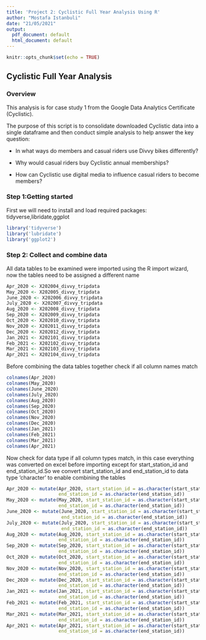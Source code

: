 ---
title: 'Project 2: Cyclistic Full Year Analysis Using R'
author: "Mostafa Istanbuli"
date: "21/05/2021"
output:
  pdf_document: default
  html_document: default
---

```{r setup, include=FALSE}
knitr::opts_chunk$set(echo = TRUE)
```

## Cyclistic Full Year Analysis

### Overview 
This analysis is for case study 1 from the Google Data Analytics Certificate (Cyclistic).

The purpose of this script is to consolidate downloaded Cyclistic data into a single dataframe and then conduct simple analysis to help answer the key question:

* In what ways do members and casual riders use Divvy bikes differently?

* Why would casual riders buy Cyclistic annual memberships? 

* How can Cyclistic use digital media to influence casual riders to become members?

### Step 1:Getting started
First we will need to install and load required packages: tidyverse,libridate,ggplot 

```{r Loading Packages}
library('tidyverse')
library('lubridate')  
library('ggplot2')
```

### Step 2: Collect and combine data 
All data tables to be examined were imported using the R import wizard, now the tables need to be assigned a different name

```{r Assigning Names to Tables}
Apr_2020 <- X202004_divvy_tripdata
May_2020 <- X202005_divvy_tripdata
June_2020 <- X202006_divvy_tripdata
July_2020 <- X202007_divvy_tripdata
Aug_2020 <- X202008_divvy_tripdata
Sep_2020 <- X202009_divvy_tripdata
Oct_2020 <- X202010_divvy_tripdata
Nov_2020 <- X202011_divvy_tripdata
Dec_2020 <- X202012_divvy_tripdata
Jan_2021 <- X202101_divvy_tripdata
Feb_2021 <- X202102_divvy_tripdata
Mar_2021 <- X202103_divvy_tripdata
Apr_2021 <- X202104_divvy_tripdata
```

Before combining the data tables together check if all column names match

```{r Checking column names}
colnames(Apr_2020)
colnames(May_2020)
colnames(June_2020)
colnames(July_2020)
colnames(Aug_2020)
colnames(Sep_2020)
colnames(Oct_2020)
colnames(Nov_2020)
colnames(Dec_2020)
colnames(Jan_2021)
colnames(Feb_2021)
colnames(Mar_2021)
colnames(Apr_2021)
```

Now check for data type if all column types match, in this case everything was converted on excel before importing except for start_station_id and end_station_id.So we convert start_station_id and end_station_id to data type 'character' to enable combining the tables

```{r, Adjusting Data Type}
Apr_2020 <- mutate(Apr_2020, start_station_id = as.character(start_station_id),
                   end_station_id = as.character(end_station_id))
May_2020 <- mutate(May_2020, start_station_id = as.character(start_station_id),
                   end_station_id = as.character(end_station_id))
June_2020 <- mutate(June_2020, start_station_id = as.character(start_station_id),
                    end_station_id = as.character(end_station_id))
July_2020 <- mutate(July_2020, start_station_id = as.character(start_station_id),
                    end_station_id = as.character(end_station_id))
Aug_2020 <- mutate(Aug_2020, start_station_id = as.character(start_station_id),
                   end_station_id = as.character(end_station_id))
Sep_2020 <- mutate(Sep_2020, start_station_id = as.character(start_station_id),
                   end_station_id = as.character(end_station_id))
Oct_2020 <- mutate(Oct_2020, start_station_id = as.character(start_station_id),
                   end_station_id = as.character(end_station_id))
Nov_2020 <- mutate(Nov_2020, start_station_id = as.character(start_station_id),
                   end_station_id = as.character(end_station_id))
Dec_2020 <- mutate(Dec_2020, start_station_id = as.character(start_station_id),
                   end_station_id = as.character(end_station_id))
Jan_2021 <- mutate(Jan_2021, start_station_id = as.character(start_station_id),
                   end_station_id = as.character(end_station_id))
Feb_2021 <- mutate(Feb_2021, start_station_id = as.character(start_station_id),
                   end_station_id = as.character(end_station_id))
Mar_2021 <- mutate(Mar_2021, start_station_id = as.character(start_station_id),
                   end_station_id = as.character(end_station_id))
Apr_2021 <- mutate(Apr_2021, start_station_id = as.character(start_station_id),
                   end_station_id = as.character(end_station_id))
```



